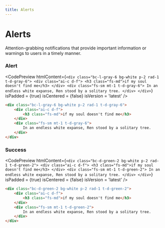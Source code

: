 ```yaml
---
title: Alerts
---
```



# Alerts

Attention-grabbing notifications that provide important information or warnings to users in a timely manner.

### Alert

<CodePreview
  htmlContent={`
    <div class="bc-l-gray-6 bg-white p-2 rad-1 t-d-gray-6">
        <div class="ai-c d-f">
            <h3 class="fs-md">if my soul doesn't find me</h3>
        </div>
        <div class="fs-sm mt-1 t-d-gray-6">
            In an endless white expanse, Ren stood by a solitary tree.
        </div>
    </div>
  `}
  isPadded = {true}
  isCentered = {false}
  isVersion = 'latest'
/>

```html
<div class="bc-l-gray-6 bg-white p-2 rad-1 t-d-gray-6">
    <div class="ai-c d-f">
        <h3 class="fs-md">if my soul doesn't find me</h3>
    </div>
    <div class="fs-sm mt-1 t-d-gray-6">
        In an endless white expanse, Ren stood by a solitary tree.
    </div>
</div>
```

### Success

<CodePreview
  htmlContent={`
    <div class="bc-d-green-2 bg-white p-2 rad-1 t-d-green-2">
        <div class="ai-c d-f">
            <h3 class="fs-md">if my soul doesn't find me</h3>
        </div>
        <div class="fs-sm mt-1 t-d-green-2">
            In an endless white expanse, Ren stood by a solitary tree.
        </div>
    </div>
  `}
  isPadded = {true}
  isCentered = {false}
  isVersion = 'latest'
/>

```html
<div class="bc-d-green-2 bg-white p-2 rad-1 t-d-green-2">
    <div class="ai-c d-f">
        <h3 class="fs-md">if my soul doesn't find me</h3>
    </div>
    <div class="fs-sm mt-1 t-d-green-2">
        In an endless white expanse, Ren stood by a solitary tree.
    </div>
</div>
```